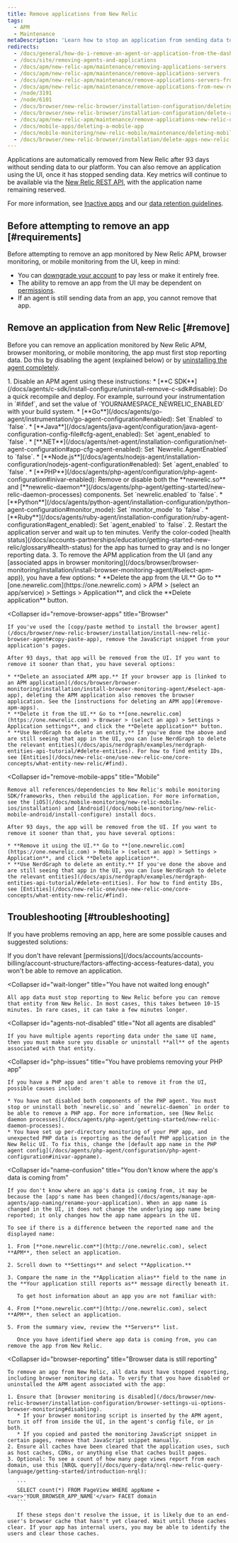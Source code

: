 ```yaml
---
title: Remove applications from New Relic
tags:
  - APM
  - Maintenance
metaDescription: 'Learn how to stop an application from sending data to New Relic, and how to remove it from the UI.'
redirects:
  - /docs/general/how-do-i-remove-an-agent-or-application-from-the-dashboard
  - /docs/site/removing-agents-and-applications
  - /docs/apm/new-relic-apm/maintenance/removing-applications-servers
  - /docs/apm/new-relic-apm/maintenance/remove-applications-servers
  - /docs/apm/new-relic-apm/maintenance/remove-applications-servers-from-new-relic-ui
  - /docs/apm/new-relic-apm/maintenance/remove-applications-from-new-relic-ui
  - /node/3191
  - /node/6101
  - /docs/browser/new-relic-browser/installation-configuration/deleting-apps-new-relic-browser
  - /docs/browser/new-relic-browser/installation-configuration/delete-apps-new-relic-browser
  - /docs/apm/new-relic-apm/maintenance/remove-applications-new-relic-ui
  - /docs/mobile-apps/deleting-a-mobile-app
  - /docs/mobile-monitoring/new-relic-mobile/maintenance/deleting-mobile-app
  - /docs/browser/new-relic-browser/installation/delete-apps-new-relic-browser
---
```


Applications are automatically removed from New Relic after 93 days without sending data to our platform. You can also remove an application using the UI, once it has stopped sending data. Key metrics will continue to be available via the [New Relic REST API](/docs/apis/rest-api-v2/getting-started/introduction-new-relic-rest-api-v2), with the application name remaining reserved.

For more information, see [Inactive apps](/docs/new-relic-one/use-new-relic-one/ui-data/new-relic-feature-end-life-announcements-july-2020#inactive-apps) and our [data retention guidelines](/docs/accounts/accounts/data-management/overview-data-retention-components#apm).

## Before attempting to remove an app [#requirements]

Before attempting to remove an app monitored by New Relic APM, browser monitoring, or mobile monitoring from the UI, keep in mind:

* You can [downgrade your account](/docs/accounts/accounts-billing/account-setup/downgradecancel-account) to pay less or make it entirely free.
* The ability to remove an app from the UI may be dependent on [permissions](/docs/accounts/accounts-billing/account-structure/factors-affecting-access-features-data/#user-permissions).
* If an agent is still sending data from an app, you cannot remove that app.

## Remove an application from New Relic [#remove]

Before you can remove an application monitored by New Relic APM, browser monitoring, or mobile monitoring, the app must first stop reporting data. Do this by disabling the agent (explained below) or by [uninstalling the agent completely](/docs/agents/manage-apm-agents/installation/uninstall-agent).

<CollapserGroup>
  <Collapser
    id="remove-apm-apps"
    title="APM applications"
  >
    1. Disable an APM agent using these instructions:
       * [**C SDK**](/docs/agents/c-sdk/install-configure/uninstall-remove-c-sdk#disable): Do a quick recompile and deploy. For example, surround your instrumentation in `#ifdef`, and set the value of `YOURNAMESPACE_NEWRELIC_ENABLED` with your build system.
       * [**Go**](/docs/agents/go-agent/instrumentation/go-agent-configuration#enabled): Set `Enabled` to `false`.
       * [**Java**](/docs/agents/java-agent/configuration/java-agent-configuration-config-file#cfg-agent_enabled): Set `agent_enabled` to `false`.
       * [**.NET**](/docs/agents/net-agent/installation-configuration/net-agent-configuration#app-cfg-agent-enabled): Set `Newrelic.AgentEnabled` to `false`.
       * [**Node.js**](/docs/agents/nodejs-agent/installation-configuration/nodejs-agent-configuration#enabled): Set `agent_enabled` to `false`.
       * [**PHP**](/docs/agents/php-agent/configuration/php-agent-configuration#inivar-enabled): Remove or disable both the **newrelic.so** and [**newrelic-daemon**](/docs/agents/php-agent/getting-started/new-relic-daemon-processes) components. Set `newrelic.enabled` to `false`.
       * [**Python**](/docs/agents/python-agent/installation-configuration/python-agent-configuration#monitor_mode): Set `monitor_mode` to `false`.
       * [**Ruby**](/docs/agents/ruby-agent/installation-configuration/ruby-agent-configuration#agent_enabled): Set `agent_enabled` to `false`.
    2. Restart the application server and wait up to ten minutes. Verify the color-coded [health status](/docs/accounts-partnerships/education/getting-started-new-relic/glossary#health-status) for the app has turned to gray and is no longer reporting data.
    3. To remove the APM application from the UI (and any [associated apps in browser monitoring](/docs/browser/browser-monitoring/installation/install-browser-monitoring-agent/#select-apm-app)), you have a few options:
       * **Delete the app from the UI.** Go to **[one.newrelic.com](https://one.newrelic.com) > APM > (select an app/service) > Settings > Application**, and click the **Delete application** button.
  </Collapser>

  <Collapser
    id="remove-browser-apps"
    title="Browser"
  >
    If you've used the [copy/paste method to install the browser agent](/docs/browser/new-relic-browser/installation/install-new-relic-browser-agent#copy-paste-app), remove the JavaScript snippet from your application's pages.

    After 93 days, that app will be removed from the UI. If you want to remove it sooner than that, you have several options:

    * **Delete an associated APM app.** If your browser app is [linked to an APM application](/docs/browser/browser-monitoring/installation/install-browser-monitoring-agent/#select-apm-app), deleting the APM application also removes the browser application. See the [instructions for deleting an APM app](#remove-apm-apps).
    * **Delete it from the UI.** Go to **[one.newrelic.com](https://one.newrelic.com) > Browser > (select an app) > Settings > Application settings**, and click the **Delete application** button.
    * **Use NerdGraph to delete an entity.** If you've done the above and are still seeing that app in the UI, you can [use NerdGraph to delete the relevant entities](/docs/apis/nerdgraph/examples/nerdgraph-entities-api-tutorial/#delete-entities). For how to find entity IDs, see [Entities](/docs/new-relic-one/use-new-relic-one/core-concepts/what-entity-new-relic/#find).
  </Collapser>

  <Collapser
    id="remove-mobile-apps"
    title="Mobile"
  >
    Remove all references/dependencies to New Relic's mobile monitoring SDK/frameworks, then rebuild the application. For more information, see the [iOS](/docs/mobile-monitoring/new-relic-mobile-ios/installation) and [Android](/docs/mobile-monitoring/new-relic-mobile-android/install-configure) install docs.

    After 93 days, the app will be removed from the UI. If you want to remove it sooner than that, you have several options:

    * **Remove it using the UI.** Go to **[one.newrelic.com](https://one.newrelic.com) > Mobile > (select an app) > Settings > Application**, and click **Delete application**.
    * **Use NerdGraph to delete an entity.** If you've done the above and are still seeing that app in the UI, you can [use NerdGraph to delete the relevant entities](/docs/apis/nerdgraph/examples/nerdgraph-entities-api-tutorial/#delete-entities). For how to find entity IDs, see [Entities](/docs/new-relic-one/use-new-relic-one/core-concepts/what-entity-new-relic/#find).
  </Collapser>
</CollapserGroup>

## Troubleshooting [#troubleshooting]

If you have problems removing an app, here are some possible causes and suggested solutions:

<CollapserGroup>
  <Collapser
    id="not-owner-admin"
    title="You lack permissions"
  >
    If you don't have relevant [permissions](/docs/accounts/accounts-billing/account-structure/factors-affecting-access-features-data), you won't be able to remove an application.
  </Collapser>

  <Collapser
    id="wait-longer"
    title="You have not waited long enough"
  >
    All app data must stop reporting to New Relic before you can remove that entity from New Relic. In most cases, this takes between 10-15 minutes. In rare cases, it can take a few minutes longer.
  </Collapser>

  <Collapser
    id="agents-not-disabled"
    title="Not all agents are disabled"
  >
    If you have multiple agents reporting data under the same UI name, then you must make sure you disable or uninstall **all** of the agents associated with that entity.
  </Collapser>

  <Collapser
    id="php-issues"
    title="You have problems removing your PHP app"
  >
    If you have a PHP app and aren't able to remove it from the UI, possible causes include:

    * You have not disabled both components of the PHP agent. You must stop or uninstall both `newrelic.so` and `newrelic-daemon` in order to be able to remove a PHP app. For more information, see [New Relic daemon processes](/docs/agents/php-agent/getting-started/new-relic-daemon-processes).
    * You have set up per-directory monitoring of your PHP app, and unexpected PHP data is reporting as the default PHP application in the New Relic UI. To fix this, change the [default app name in the PHP agent config](/docs/agents/php-agent/configuration/php-agent-configuration#inivar-appname).
  </Collapser>

  <Collapser
    id="name-confusion"
    title="You don't know where the app's data is coming from"
  >
    If you don't know where an app's data is coming from, it may be because the [app's name has been changed](/docs/agents/manage-apm-agents/app-naming/rename-your-application). When an app name is changed in the UI, it does not change the underlying app name being reported; it only changes how the app name appears in the UI.

    To see if there is a difference between the reported name and the displayed name:

    1. From [**one.newrelic.com**](http://one.newrelic.com), select **APM**, then select an application.

    2. Scroll down to **Settings** and select **Application.**

    3. Compare the name in the **Application alias** field to the name in the **Your application still reports as** message directly beneath it.

       To get host information about an app you are not familiar with:

    4. From [**one.newrelic.com**](http://one.newrelic.com), select **APM**, then select an application.

    5. From the summary view, review the **Servers** list.

       Once you have identified where app data is coming from, you can remove the app from New Relic.
  </Collapser>

  <Collapser
    id="browser-reporting"
    title="Browser data is still reporting"
  >
    To remove an app from New Relic, all data must have stopped reporting, including browser monitoring data. To verify that you have disabled or uninstalled the APM agent associated with the app:

    1. Ensure that [browser monitoring is disabled](/docs/browser/new-relic-browser/installation-configuration/browser-settings-ui-options-browser-monitoring#disabling).
       * If your browser monitoring script is inserted by the APM agent, turn it off from inside the UI, in the agent's config file, or in both.
       * If you copied and pasted the monitoring JavaScript snippet in certain pages, remove that JavaScript snippet manually.
    2. Ensure all caches have been cleared that the application uses, such as host caches, CDNs, or anything else that caches built pages.
    3. Optional: To see a count of how many page views report from each domain, use this [NRQL query](/docs/query-data/nrql-new-relic-query-language/getting-started/introduction-nrql):

       ```
       SELECT count(*) FROM PageView WHERE appName = <var>'YOUR_BROWSER_APP_NAME'</var> FACET domain
       ```

       If these steps don't resolve the issue, it is likely due to an end-user's browser cache that hasn't yet cleared. Wait until those caches clear. If your app has internal users, you may be able to identify the users and clear those caches.
  </Collapser>
</CollapserGroup>
